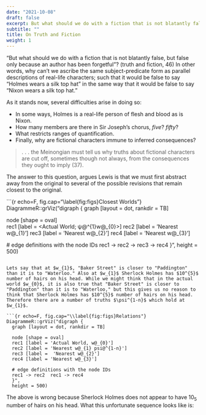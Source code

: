 ```yaml
---
date: "2021-10-08"
draft: false
excerpt: But what should we do with a fiction that is not blatantly false, but false only because an author has been forgetful? . . . 
subtitle: ""
title: On Truth and Fiction 
weight: 1
---
```


"But what should we do with a fiction that is not blatantly false, but false only because an author has been forgetful"? (truth and fiction, 46) In other words, why can't we ascribe the same subject-predicate form as parallel descriptions of real-life characters; such that it would be false to say "Holmes wears a silk top hat" in the same way that it would be false to say "Nixon wears a silk top hat."

As it stands now, several difficulties arise in doing so:

* In some ways, Holmes is a real-life person of flesh and blood as is Nixon.
* How many members are there in Sir Joseph's chorus, *five*? *fifty*?
* What restricts ranges of quantification.
* Finally, why are fictional characters immune to inferred consequences?

> . . . the Meinongian must tell us why truths about fictional characters are cut off, sometimes though not always, from the consequences they ought to imply (37).

The answer to this question, argues Lewis is that we must first abstract away from the original to several of the possible revisions that remain closest to the original.

```{r echo=F, fig.cap="\\label{fig:figs}Closest Worlds"}
DiagrammeR::grViz("digraph {
  graph [layout = dot, rankdir = TB]
  
  node [shape = oval]        
  rec1 [label = <Actual World; &#x3C8;@^{1}w@_{0}>]
  rec2 [label = 'Nearest w@_{1}']
  rec3 [label =  'Nearest w@_{2}']
  rec4 [label = 'Nearest w@_{3}']
  
  # edge definitions with the node IDs
  rec1 -> rec2 -> rec3 -> rec4
  }",
  height = 500)

```

Lets say that at $w_{1}$, "Baker Street" is closer to "Paddington" than it is to "Waterloo." Also at $w_{1}$ Sherlock Holmes has $10^{5}$ number of hairs on his head. While we might think that in the actual world $w_{0}$, it is also true that "Baker Street" is closer to "Paddington" than it is to "Waterloo," but this gives us no reason to think that Sherlock Holmes has $10^{5}$ number of hairs on his head. Therefore there are a number of truths $\psi^{1-n}$ which hold at $w_{1}$.

```{r echo=F, fig.cap="\\label{fig:figs}Relations"}
DiagrammeR::grViz("digraph {
  graph [layout = dot, rankdir = TB]
  
  node [shape = oval]        
  rec1 [label = 'Actual World, w@_{0}']
  rec2 [label = 'Nearest w@_{1} psi@^{1-n}']
  rec3 [label =  'Nearest w@_{2}']
  rec4 [label = 'Nearest w@_{3}']
  
  # edge definitions with the node IDs
  rec1 -> rec2  rec1 -> rec4
  }",
  height = 500)

```

The above is wrong because Sherlock Holmes does not appear to have $10_{5}$ number of hairs on his head. What this unfortunate sequence looks like is:
